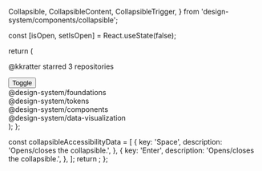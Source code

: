   Collapsible,
  CollapsibleContent,
  CollapsibleTrigger,
} from 'design-system/components/collapsible';

  const [isOpen, setIsOpen] = React.useState(false);

  return (
    <Preview>
      <Collapsible
        open={isOpen}
        onOpenChange={setIsOpen}
        className="w-[340px] space-y-2"
      >
        <div className="flex items-center justify-between space-x-4 px-4">
          <p className="text-md-semibold">
            @kkratter starred 3 repositories
          </p>
          <CollapsibleTrigger asChild>
            <Button variant="text" icon={true}>
              <ChevronsUpDown />
              <span className="sr-only">Toggle</span>
            </Button>
          </CollapsibleTrigger>
        </div>
        <div className="rounded border px-4 py-3 font-mono text-md">
          @design-system/foundations
        </div>
        <CollapsibleContent className="space-y-2">
          <div className="rounded border px-4 py-3 font-mono text-md">
           @design-system/tokens
          </div>
          <div className="rounded border px-4 py-3 font-mono text-md">
            @design-system/components
          </div>
          <div className="rounded border px-4 py-3 font-mono text-md">
            @design-system/data-visualization
          </div>
        </CollapsibleContent>
      </Collapsible>
    </Preview>
  );
};

  const collapsibleAccessibilityData = [
    {
      key: 'Space',
      description: 'Opens/closes the collapsible.',
    },
    {
      key: 'Enter',
      description: 'Opens/closes the collapsible.',
    },
  ];
  return <AccessibilityTable rows={collapsibleAccessibilityData} />;
};
